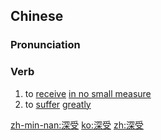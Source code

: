 ==Chinese==
{{zh-forms}}

===Pronunciation===
{{zh-pron
|m=shēnshòu
|c=sam1 sau6
|cat=v
}}

===Verb===
{{zh-verb}}

# to [[receive]] [[in no small measure]]
# to [[suffer]] [[greatly]]

[[zh-min-nan:深受]]
[[ko:深受]]
[[zh:深受]]